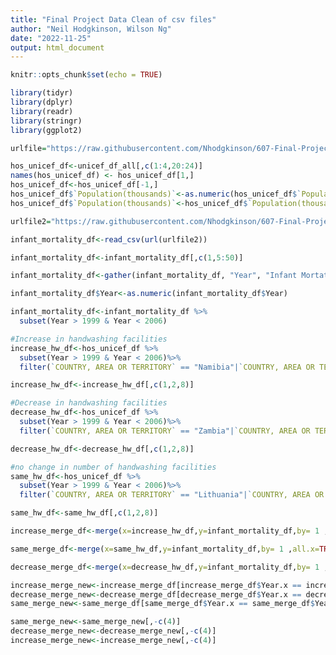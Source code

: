```yaml
---
title: "Final Project Data Clean of csv files"
author: "Neil Hodgkinson, Wilson Ng"
date: "2022-11-25"
output: html_document
---
```


```r
knitr::opts_chunk$set(echo = TRUE)

library(tidyr)
library(dplyr)
library(readr)
library(stringr)
library(ggplot2)

urlfile="https://raw.githubusercontent.com/Nhodgkinson/607-Final-Project/main/JMP-WASH-in-health-care-facilities-2022-data-by-country(2).csv"

hos_unicef_df<-unicef_df_all[,c(1:4,20:24)]
names(hos_unicef_df) <- hos_unicef_df[1,]
hos_unicef_df<-hos_unicef_df[-1,]
hos_unicef_df$`Population(thousands)`<-as.numeric(hos_unicef_df$`Population(thousands)`)
hos_unicef_df$`Population(thousands)`<-hos_unicef_df$`Population(thousands)`*(1000)

```

```r
urlfile2="https://raw.githubusercontent.com/Nhodgkinson/607-Final-Project/main/API_SP.DYN.IMRT.IN_DS2_en_csv_v2_4701014.csv"

infant_mortality_df<-read_csv(url(urlfile2))

infant_mortality_df<-infant_mortality_df[,c(1,5:50)]

infant_mortality_df<-gather(infant_mortality_df, "Year", "Infant Mortatlity per 1,000 Births", 2:47)

infant_mortality_df$Year<-as.numeric(infant_mortality_df$Year)

infant_mortality_df<-infant_mortality_df %>%
  subset(Year > 1999 & Year < 2006)

```

```r

#Increase in handwashing facilities
increase_hw_df<-hos_unicef_df %>%
  subset(Year > 1999 & Year < 2006)%>%
  filter(`COUNTRY, AREA OR TERRITORY` == "Namibia"|`COUNTRY, AREA OR TERRITORY` == "Ghana"|`COUNTRY, AREA OR TERRITORY` == "Rwanda")

increase_hw_df<-increase_hw_df[,c(1,2,8)]

```

```r
#Decrease in handwashing facilities
decrease_hw_df<-hos_unicef_df %>%
  subset(Year > 1999 & Year < 2006)%>%
  filter(`COUNTRY, AREA OR TERRITORY` == "Zambia"|`COUNTRY, AREA OR TERRITORY` == "Kenya")

decrease_hw_df<-decrease_hw_df[,c(1,2,8)]

```

```r
#no change in number of handwashing facilities
same_hw_df<-hos_unicef_df %>%
  subset(Year > 1999 & Year < 2006)%>%
  filter(`COUNTRY, AREA OR TERRITORY` == "Lithuania"|`COUNTRY, AREA OR TERRITORY` == "Myanmar"|`COUNTRY, AREA OR TERRITORY` == "Mauritania")

same_hw_df<-same_hw_df[,c(1,2,8)]

```

```r
increase_merge_df<-merge(x=increase_hw_df,y=infant_mortality_df,by= 1 ,all.x=TRUE)

same_merge_df<-merge(x=same_hw_df,y=infant_mortality_df,by= 1 ,all.x=TRUE)

decrease_merge_df<-merge(x=decrease_hw_df,y=infant_mortality_df,by= 1 ,all.x=TRUE)
```

```r
increase_merge_new<-increase_merge_df[increase_merge_df$Year.x == increase_merge_df$Year.y,]
decrease_merge_new<-decrease_merge_df[decrease_merge_df$Year.x == decrease_merge_df$Year.y,]
same_merge_new<-same_merge_df[same_merge_df$Year.x == same_merge_df$Year.y,]
```

```r
same_merge_new<-same_merge_new[,-c(4)]
decrease_merge_new<-decrease_merge_new[,-c(4)]
increase_merge_new<-increase_merge_new[,-c(4)]
```

